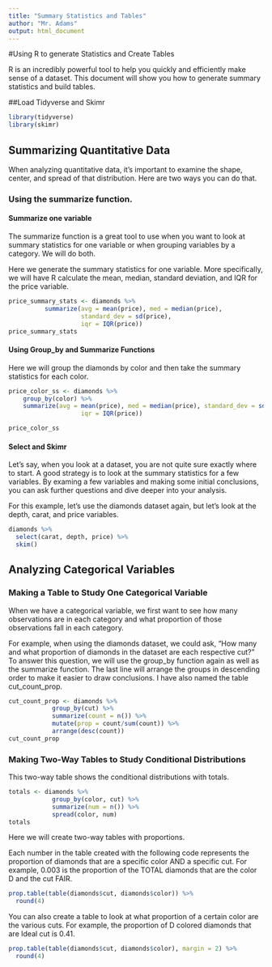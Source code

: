 ```yaml
---
title: "Summary Statistics and Tables"
author: "Mr. Adams"
output: html_document
---
```


#Using R to generate Statistics and Create Tables

R is an incredibly powerful tool to help you quickly and efficiently make sense of a dataset. This document will show you how to generate summary statistics and build tables. 

##Load Tidyverse and Skimr

```r
library(tidyverse)
library(skimr)
```

## Summarizing Quantitative Data

When analyzing quantitative data, it's important to examine the shape, center, and spread of that distribution. Here are two ways you can do that. 

### Using the summarize function. 

#### Summarize one variable
The summarize function is a great tool to use when you want to look at summary statistics for one variable or when grouping variables by a category. We will do both. 

Here we generate the summary statistics for one variable. More specifically, we will have R calculate the mean, median, standard deviation, and IQR for the price variable. 

```r

price_summary_stats <- diamonds %>% 
          summarize(avg = mean(price), med = median(price), 
                    standard_dev = sd(price), 
                    iqr = IQR(price))
price_summary_stats

```
#### Using Group_by and Summarize Functions

Here we will group the diamonds by color and then take the summary statistics for each color. 

```r

price_color_ss <- diamonds %>%
    group_by(color) %>%
    summarize(avg = mean(price), med = median(price), standard_dev = sd(price), 
                    iqr = IQR(price))

price_color_ss
```

#### Select and Skimr

Let's say, when you look at a dataset, you are not quite sure exactly where to start. A good strategy is to look at the summary statistics for a few variables. By examing a few variables and making some initial conclusions, you can ask further questions and dive deeper into your analysis. 

For this example, let's use the diamonds dataset again, but let's look at the depth, carat, and price variables. 

```r

diamonds %>%
  select(carat, depth, price) %>%
  skim()
```

## Analyzing Categorical Variables

### Making a Table to Study One Categorical Variable

When we have a categorical variable, we first want to see how many observations are in each category and what proportion of those observations fall in each category. 

For example,  when using the diamonds dataset, we could ask, "How many and what proportion of diamonds in the dataset are each respective cut?" To answer this question, we will use the group_by function again as well as the summarize function. The last line will arrange the groups in descending order to make it easier to draw conclusions. I have also named the table cut_count_prop. 

```r

cut_count_prop <- diamonds %>%
            group_by(cut) %>%
            summarize(count = n()) %>%
            mutate(prop = count/sum(count)) %>%
            arrange(desc(count))
cut_count_prop

```

### Making Two-Way Tables to Study Conditional Distributions

This two-way table shows the conditional distributions with totals. 

```r
totals <- diamonds %>%
            group_by(color, cut) %>%
            summarize(num = n()) %>%
            spread(color, num)
totals

```

Here we will create two-way tables with proportions.

Each number in the table created with the following code represents the proportion of diamonds that are a specific color AND a specific cut. For example,  0.003 is the proportion of the TOTAL diamonds that are the color D and the cut FAIR.

```r
prop.table(table(diamonds$cut, diamonds$color)) %>% 
  round(4)
```

You can also create a table to look at what proportion of a certain color are the various cuts. For example, the proportion of D colored diamonds that are Ideal cut is 0.41.

```r
prop.table(table(diamonds$cut, diamonds$color), margin = 2) %>% 
  round(4)

```
